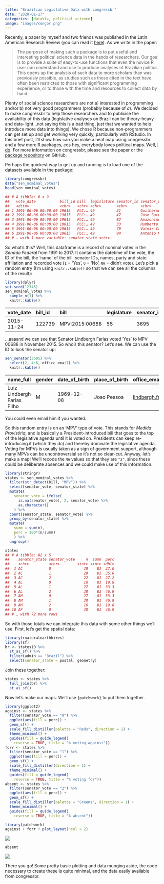 ```yaml
---
title: "Brazilian Legislative Data with congressbr"
date: "2020-01-17"
categories: [dataViz, political science]
image: "images/congbr.png"
---
```


Recently, a paper by myself and two friends was published in the Latin
American Research Review (you can read it
[here](https://larrlasa.org/articles/10.25222/larr.447/)). As we write
in the paper:

>The purpose of making such a package is to put useful and interesting
political science data in the hands of researchers. Our goal is to
provide a suite of easy-to-use functions that even the novice R user
can understand and use to produce analyses of Brazilian politics. This
opens up the analysis of such data to more scholars than was
previously possible, as studies such as those cited in the text have
often been restricted to those with significant programming
experience, or to those with the time and resources to collect data by
hand.

Plenty of social science researchers are not a) interested in
programming and/or b) not very good programmers (probably because of
_a_). We decided to make congressbr to help those researchers and to
publicise the availability of this data (legislative analyses on Brazil
can be theory-heavy and data-light…not saying this is a bad thing, just
that we wanted to help introduce more data into things). We chose R
because non-programmers can get set up and get working very quickly,
particularly with RStudio. In this brief post, I’ll show how can you
make a neat map using congressbr and a few more R packages, cos hey,
everybody loves political maps. Well, [I
do](https://www.robertmylesmcdonnell.com/content/posts/UKelections2019/).
For more information on congressbr, please see the paper or the [package
repository](https://github.com/duarteguilherme/congressbr) on GitHub.

Perhaps the quickest way to get up and running is to load one of the
datasets available in the package:

```r
library(congressbr)
data("sen_nominal_votes")
head(sen_nominal_votes)

## # A tibble: 6 x 9
##   vote_date           bill_id bill  legislature senator_id senator_name senator_vote senator_party
##   <dttm>              <chr>   <chr> <chr>       <chr>      <chr>               <dbl> <chr>
## 1 1991-06-06 00:00:00 19615   PLC:… 49          31         Guilherme P…            1 PFL
## 2 1991-06-06 00:00:00 19615   PLC:… 49          47         Jose Sarney             1 PMDB
## 3 1991-06-06 00:00:00 19615   PLC:… 49          82         Amazonino M…            1 PDC
## 4 1991-06-06 00:00:00 19615   PLC:… 49          33         Humberto Lu…            1 PMDB
## 5 1991-06-06 00:00:00 19615   PLC:… 49          79         Valmir Camp…            1 PTB
## 6 1991-06-06 00:00:00 19615   PLC:… 49          84         Antonio Mar…            1 PMDB
## # … with 1 more variable: senator_state <chr>
```

So what’s this? Well, this dataframe is a record of nominal votes in the
_Senado Federal_ from 1991 to 2017. It contains the datetime of the
vote, the ID of the bill, the ‘name’ of the bill, senator IDs, names,
party and state affiliation and recorded vote (`1` = ‘Yes’, `0` = ‘No’,
`NA` = didn’t vote). Let’s pick a random entry (I’m using
`knitr::kable()` so that we can see all the columns of the result):

```r
library(dplyr)
set.seed(12345)
sen_nominal_votes %>%
  sample_n(1) %>%
  knitr::kable()
```

<table>
  <thead>
    <tr class="header">
      <th style="text-align: left;">vote_date</th>
      <th style="text-align: left;">bill_id</th>
      <th style="text-align: left;">bill</th>
      <th style="text-align: left;">legislature</th>
      <th style="text-align: left;">senator_id</th>
      <th style="text-align: left;">senator_name</th>
      <th style="text-align: right;">senator_vote</th>
      <th style="text-align: left;">senator_party</th>
      <th style="text-align: left;">senator_state</th>
    </tr>
  </thead>
  <tbody>
    <tr class="odd">
      <td style="text-align: left;">2015-11-24</td>
      <td style="text-align: left;">122739</td>
      <td style="text-align: left;">MPV:2015:00688</td>
      <td style="text-align: left;">55</td>
      <td style="text-align: left;">3695</td>
      <td style="text-align: left;">Lindbergh Farias</td>
      <td style="text-align: right;">1</td>
      <td style="text-align: left;">PT</td>
      <td style="text-align: left;">RJ</td>
    </tr>
  </tbody>
</table>

…aaaand we can see that Senator Lindbergh Farias voted ‘Yes’ to MPV
00688 in November 2015. So who’s this senator? Let’s see. We can use
the ID to look the senator up:

```r
sen_senator(3695) %>%
  select(2, 4:6, office_email) %>%
  knitr::kable()
```

<table>
  <thead>
    <tr class="header">
      <th style="text-align: left;">name_full</th>
      <th style="text-align: left;">gender</th>
      <th style="text-align: left;">date_of_birth</th>
      <th style="text-align: left;">place_of_birth</th>
      <th style="text-align: left;">office_email</th>
    </tr>
  </thead>
  <tbody>
    <tr class="odd">
      <td style="text-align: left;">Luiz Lindbergh Farias Filho</td>
      <td style="text-align: left;">M</td>
      <td style="text-align: left;">1969-12-08</td>
      <td style="text-align: left;">Joao Pessoa</td>
      <td style="text-align: left;">
        <a href="mailto:lindbergh.farias@senador.leg.br" class="email">
          lindbergh.farias@senador.leg.br
        </a>
      </td>
    </tr>
  </tbody>
</table>

You could even email him if you wanted.

So this random entry is on an ‘MPV’ type of vote. This stands for
_Medida Provisória_, and is basically a President-introduced bill that
goes to the top of the legislative agenda until it is voted on.
Presidents can keep re-introducing it (which they do) and thereby
dominate the legislative agenda. Voting for MPVs is usually taken as a
sign of government support, although many MPVs can be uncontroversial so
it’s not so clear-cut. Anyway, let’s make a map! We’ll recode the `NA`
values so that they are `"2"`, since these could be deliberate absences
and we could make use of this information.

```r
library(stringr)
states <- sen_nominal_votes %>%
  filter(str_detect(bill, "MPV")) %>%
  select(senator_vote, senator_state) %>%
  mutate(
    senator_vote = ifelse(
      is.na(senator_vote), 2, senator_vote) %>%
      as.character()
    ) %>%
  count(senator_state, senator_vote) %>%
  group_by(senator_state) %>%
  mutate(
    summ = sum(n),
    perc = 100*(n/summ)
    ) %>%
  ungroup()
```

```r
states
## # A tibble: 82 x 5
##    senator_state senator_vote     n  summ  perc
##    <chr>         <chr>        <int> <int> <dbl>
##  1 AC            0               30    81  37.0
##  2 AC            1               29    81  35.8
##  3 AC            2               22    81  27.2
##  4 AL            0               16    81  19.8
##  5 AL            1               27    81  33.3
##  6 AL            2               38    81  46.9
##  7 AM            0               27    81  33.3
##  8 AM            1               38    81  46.9
##  9 AM            2               16    81  19.8
## 10 AP            0               38    81  46.9
## # … with 72 more rows
```

So with those totals we can integrate this data with some other things
we’ll use. First, let’s get the spatial data:

```r
library(rnaturalearthhires)
library(sf)
br <- states10 %>%
  st_as_sf() %>%
  filter(admin == "Brazil") %>%
  select(senator_state = postal, geometry)
```

Join these together:

```r
states <- states %>%
  full_join(br) %>%
  st_as_sf()
```

Now let’s make our maps. We’ll use `{patchwork}` to put them together.

```r
library(ggplot2)
against <- states %>%
  filter(senator_vote == "0") %>%
  ggplot(aes(fill = perc)) +
  geom_sf() +
  scale_fill_distiller(palette = "Reds", direction = 1) +
  theme_minimal() +
  guides(fill = guide_legend(
    reverse = TRUE, title = "% voting against"))
forr <- states %>%
  filter(senator_vote == "1") %>%
  ggplot(aes(fill = perc)) +
  geom_sf() +
  scale_fill_distiller(direction = 1) +
  theme_minimal() +
  guides(fill = guide_legend(
    reverse = TRUE, title = "% voting for"))
absent <- states %>%
  filter(senator_vote == "2") %>%
  ggplot(aes(fill = perc)) +
  geom_sf() +
  scale_fill_distiller(palette = "Greens", direction = 1) +
  theme_minimal() +
  guides(fill = guide_legend(
    reverse = TRUE, title = "% absent"))
```

```r
library(patchwork)
against + forr + plot_layout(ncol = 2)
```

![](images/congtogether.png)

```r
absent
```

![](images/congabsent.png)

There you go! Some pretty basic plotting and data munging aside, the
code necessary to create these is quite minimal, and the data easily
available from congressbr.

